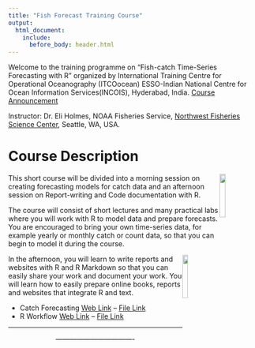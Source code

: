 ```yaml
---
title: "Fish Forecast Training Course"
output:
  html_document:
    include:
      before_body: header.html
---
```


Welcome to the training programme on "Fish-catch Time-Series Forecasting with R" organized by
International Training Centre for Operational Oceanography (ITCOocean)
ESSO-Indian National Centre for Ocean Information Services(INCOIS), Hyderabad, India. 
[Course Announcement](http://www.incois.gov.in/ITCOocean/ftsf.jsp)

Instructor: Dr. Eli Holmes, NOAA Fisheries Service, [Northwest Fisheries Science Center](https://www.nwfsc.noaa.gov/), Seattle, WA, USA.

# Course Description

<img style="float: right" src="images/fish-forecast.jpg" width=15%>

This short course will be divided into a morning session on creating forecasting models for catch data and an afternoon session on Report-writing and Code documentation with R.

The course will consist of short lectures and many practical labs where you will work with R to model data and prepare forecasts.  You are encouraged to bring your own time-series data, for example yearly or monthly catch or count data, so that you can begin to model it during the course.

<img style="float: right" src="images/tools-logo-transparent.png" width=15%>

In the afternoon, you will learn to write reports and websites with R and R Markdown so that you can easily share your work and document your work.  You will learn how to easily prepare online books, reports and websites that integrate R and text.

- Catch Forecasting [Web Link](https://fish-forecast.github.io/Catch-Forecasting-INCOIS/) -- [File Link](../Catch-Forecasting-INCOIS/index.html)
- R Workflow [Web Link](https://rverse-tutorials.github.io/RWorkflow-Workshop/) -- [File Link](../RWorkflow-Workshop/index.html)

<hr>


<div style="text-align: center">
<i class="fas fa-cubes"></i> ---------------------------------- <i class="fas fa-cubes"></i>
</div>
